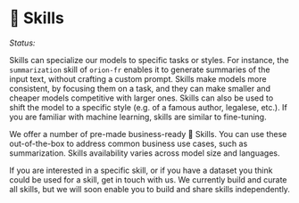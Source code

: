 
# 🤹 Skills

*Status:* <Beta />

Skills can specialize our models to specific tasks or styles. For instance, the `summarization` skill of `orion-fr` enables it to generate summaries of the input text, 
without crafting a custom prompt. Skills make models more consistent, by focusing them on a task, and they can make smaller and cheaper models competitive with larger ones. 
Skills can also be used to shift the model to a specific style (e.g. of a famous author, legalese, etc.). If you are familiar with machine learning, skills are similar to fine-tuning.

We offer a number of pre-made business-ready 🤹 Skills. You can use these out-of-the-box to address common business use cases, such as summarization. Skills availability varies across 
model size and languages.

If you are interested in a specific skill, or if you have a dataset you think could be used for a skill, get in touch with us. We currently build and curate all skills, but we will soon 
enable you to build and share skills independently.
